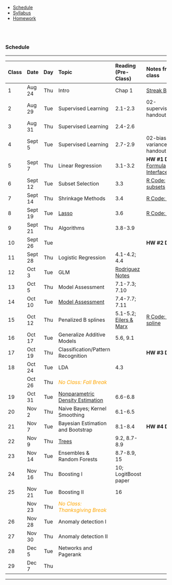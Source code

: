 
<ul class="navibar">
  <li><a href="./index.html" class="current" >Schedule</a></li>
  <li><a href="./syllabus.html" class="navibar" >Syllabus</a></li>
  <li><a href="./homework.html" class="navibar" >Homework</a></li>
</ul>




<!--- Start Main Page --->
<br><br>

### Schedule

-----------

<!--
29 class meetings
Add 1 day of HW review for each HW assignment

(3)[1] Ch2
(5)[5] Ch3
(2)[3] Ch4a
(2)[2] Ch7a
-- (12) [11]

(3)[2] Ch 5 and smoothing. maybe kernel smoothing? and GAM
(4)[4] Classification and Density Estimation
-- (7) [7]

(2)[1] Ch8 - Bayesian
  - connection to bootstrap
  - bayesian density estimation (categorical counts)
  - bayesian lasso, ridge, regression
(2)[2] Ch8-9 Trees/RF
(2)[2] Ch.10 Boosting
-- (6) [5]

(6)[5] Other
only 4 classes after thanksgiving
- (2) sepp (needs to follow poisson regression)
    - derive likelihood, estimate parameters, EM algorithm
    - show basic papers about estimation
- (2-3) change point detection
    - including fused lasso
- (1) networks and pagerank

(4) project discussion + 3 hw reviews

-----
(35 meetings. Need to cut 6!)


Useful notes: https://m-clark.github.io/docs/machine_learning/02_concepts.html#loss-functions
-->


------------------------------------------------------------------------------------------------
Class Date      Day  Topic                      Reading (Pre-Class)     Notes from class
----- -------- ----- -------------------------- ----------------------- -----------------------
  1    Aug 24   Thu  Intro                       Chap 1                   [Streak Betting](https://mdporter.github.io/teaching/streak-betting/streak-betting.html)

  2    Aug 29   Tue  Supervised Learning          2.1-2.3                02-supervised.pdf handout

  3    Aug 31   Thu  Supervised Learning          2.4-2.6

  4    Sept 5   Tue  Supervised Learning          2.7-2.9                02-bias-variance.pdf handout
  
  5    Sept 7   Thu  Linear Regression            3.1-3.2                 **HW #1 Due** [R Formula Interface](other/03-rfmla.pdf)

  6    Sept 12  Tue  Subset Selection            3.3                      [R Code: subsets](other/03-subsets.R)
  
  7    Sept 14  Thu   Shrinkage Methods          3.4                      [R Code: ridge](other/03-ridge.R)

  8    Sept 19  Tue  [Lasso]                     3.6                      [R Code: lasso](other/03-lasso.R) 
    
  9    Sept 21  Thu  Algorithms                   3.8-3.9               
   

  10   Sept 26  Tue                                                     **HW #2 Due**
  
  11   Sept 28  Thu   Logistic Regression         4.1-4.2; 4.4            
   
  12   Oct 3    Tue   GLM                         [Rodriguez Notes]
  
  13   Oct 5    Thu   Model Assessment            7.1-7.3; 7.10

  14   Oct 10   Tue   [Model Assessment]          7.4-7.7; 7.11         <!-- [R Code](R/08-crossval.R) -->
                      <!-- 
                      [Model Selection]
                      -->                

  15   Oct 12   Thu   Penalized B splines        5.1-5.2;               [R Code: B-spline](other/05-bsplines.R)
                                                 [Eilers \& Marx]


  16   Oct 17   Tue   Generalize Additive       5.6, 9.1
                      Models
                      <!-- link -->
  
  17   Oct 19   Thu   Classification/Pattern                            **HW #3 Due**
                      Recognition

  18   Oct 24   Tue   LDA                        4.3                     
  
       Oct 26   Thu   <font color="orange">           
                       *No Class: Fall Break* 
                       </font>        
  
  19   Oct 31   Tue   [Nonparametric Density     6.6-6.8                <!-- [R Code](R/11-density.R) -->
                      Estimation]
                      <!-- [Rmd](lectures/
                      12-npdensity.Rmd)
                      -->
                                                 
  20   Nov 2    Thu   Naive Bayes;              6.1-6.5
                      Kernel
                      Smoothing
  
  21   Nov 7    Tue   Bayesian Estimation       8.1-8.4                  **HW #4 Due**    
                      and Bootstrap
  
  22   Nov 9    Thu   [Trees]                   9.2, 8.7-8.9            <!-- [R Code](R/13-trees.R) -->

  

  23   Nov 14   Tue  Ensembles \& Random        8.7-8.9, 15        
                     Forests
 

  24   Nov 16   Thu  Boosting I                 10; LogitBoost paper    <!-- [R Code](R/14-boosting.R) -->
  
  25   Nov 21   Tue  Boosting II                16

       Nov 23   Thu  <font color="orange">           
                       *No Class: Thanksgiving
                       Break* 
                       </font>        

  26   Nov 28   Tue  Anomaly detection I
                     
  27   Nov 30   Thu  Anomaly detection II                                <!-- [R Code](R/15-changedetect.R) -->
  
  28   Dec 5    Tue  Networks and Pagerank
                      <!-- [link] -->
  
  29   Dec 7    Thu  
  
------------------------------------------------------------------------------------------------

-----------

[Lasso]: lectures/03-lasso.pdf

[Eilers \& Marx]: other/(eilers-marx) Flexible smoothing.pdf

[Rodriguez Notes]: http://data.princeton.edu/wws509/notes/a2.pdf

[Model Assessment]: lectures/07-modelselection.pdf

[Nonparametric Density Estimation]: lectures/npdensity.pdf 

[Trees]: lectures/trees.pdf

<!-- 



#### Supervised Learning

------------------------------------------------------------------------------------------------
Class Date      Day  Lecture                    Reading (Pre-Class)     Notes from class
----- -------- ----- -------------------------- ----------------------- -----------------------
  1    Aug 20   Thu   Intro

  2    Aug 25   Tue   Supervised Learning       ESL 2                   [R Code](R/02-suplearning.R)

  3    Aug 27   Thu   Linear Regression         ESL 3.1-3.2             [R Code](R/03-regression.R)
  
  4    Sept 1   Tue   Subset Selection          ESL 3.3                 [R Code](R/04-biasvariance.R)

  5    Sept 3   Thu   [Shrinkage Methods](      ESL 3.4                 [R Code](R/05-Ridge.R)
                      lectures/05-Ridge.pdf)      
    
  6    Sept 8   Tue  [Lasso](                   ESL 3.6                 [R Code](R/06-lasso.R)
                     lectures/06-lasso.pdf)

  7    Sept 10  Thu  Algorithms                 ESL 3.8-3.9             [R Code](R/07-algorithms.R)
  
  8    Sept 15  Tue  [Model Selection]          ESL 7 (esp. 7.10)       [R Code](R/08-crossval.R)
                     
  9    Sept 17  Thu  Classification             TBD
  
  10   Sept 22  Tue  **IACA Conference**,       ESL 4.4
                     Logistic Regression
                     
  11   Sept 24  Thu  **IACA Conference**
                     TBD
  
  12   Sept 29  Tue  Penalized B splines        [Eilers \& Marx](       [R Code](R/09-bsplines.R)
                                                homework/Bsplines.pdf)
                                                ; ESL 5.1-5.2
  
13     Oct 1    Thu  [Generalize Additive       ESL 5.6, 9.1
                     Models]
                     
14     Oct 6    Tue  Evaluating Binary          ESL 6.6                
                     Classifiers, Naive
                     Bayes

15     Oct 8    Thu  Parametric Density         ESL 4.3                 [R Code](R/11-density.R)
                     Estimation, LDA

16     Oct 13   Tue  [Nonparametric Density     ESL 6.1-6.5             [Rmd](lectures/12-npdensity.Rmd)
                     Estimation], Kernel
                     Smoothing

17     Oct 15   Thu  HW Review

18     Oct 20   Tue  Bayesian Estimation        ESL 8.1-8.4
                     and Bootstrap

19     Oct 22   Thu  [Trees](                   ESL 9.2, 8.7-8.9        [R Code](R/13-trees.R)
                     lectures/13-trees.pdf)

20     Oct 27   Tue  Ensembles \& Random        ESL 8.7-8.9, 15        
                     Forests

       Oct 29   Thu  <font color="orange">                                
                     *No Class: Fall Break* 
                     </font>  

21     Nov 3    Tue  Boosting                   ESL 10; LogitBoost paper [R Code](R/14-boosting.R)

22    Nov 5    Thu   Boosting  

------------------------------------------------------------------------------------------------

--------------------------------


#### Unsupervised Learning

------------------------------------------------------------------------------------------------
Class Date      Day  Lecture                    Reading (Pre-Class)     Notes from class
----- -------- ----- -------------------------- ----------------------- -----------------------                   
23    Nov 10   Tue   Project discussions

24    Nov 12   Thu   Self-exciting point 
                     processes; HW review

25    Nov 17   Tue   change detection (i)                               

26    Nov 19   Thu   change detection (ii)                               [R Code](R/15-changedetect.R)

27    Nov 24   Tue   [networks and pagerank]

      Nov 26   Thu   <font color="orange">                                
                     *No Class: Thanksgiving
                     Break*  
                     </font> 
                    
28    Dec 1    Tue   no-class: project prep                            
 
29    Dec 3    Thu   project presentations                                            

------------------------------------------------------------------------------------------------

-------------------------------- 


<p style="font-size:80%">
 - **ESL**: Elements of Statistical Learning (2rd)
</p>


[Model Selection]: lectures/08-modelselection.pdf
[Generalize Additive Models]: lectures/10-gam.pdf
[Nonparametric Density Estimation]: lectures/12-npdensity.pdf
[networks and pagerank]: lectures/16-networks.pdf

-->
